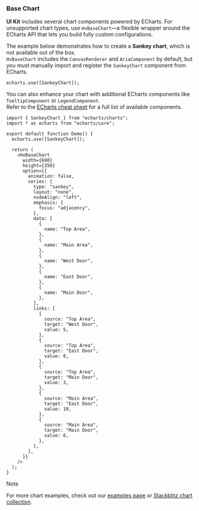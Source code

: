 ### Base Chart

**UI Kit** includes several chart components powered by ECharts. For unsupported chart types, use `HvBaseChart`—a flexible wrapper around the ECharts API that lets you build fully custom configurations.

The example below demonstrates how to create a **Sankey chart**, which is not available out of the box.  
`HvBaseChart` includes the `CanvasRenderer` and `AriaComponent` by default, but you must manually import and register the `SankeyChart` component from ECharts.

```tsx
echarts.use([SankeyChart]);
```

You can also enhance your chart with additional ECharts components like `TooltipComponent` or `LegendComponent`.  
Refer to the [ECharts cheat sheet](https://echarts.apache.org/en/cheat-sheet.html) for a full list of available components.

```tsx live
import { SankeyChart } from "echarts/charts";
import * as echarts from "echarts/core";

export default function Demo() {
  echarts.use([SankeyChart]);

  return (
    <HvBaseChart
      width={600}
      height={350}
      option={{
        animation: false,
        series: {
          type: "sankey",
          layout: "none",
          nodeAlign: "left",
          emphasis: {
            focus: "adjacency",
          },
          data: [
            {
              name: "Top Area",
            },
            {
              name: "Main Area",
            },
            {
              name: "West Door",
            },
            {
              name: "East Door",
            },
            {
              name: "Main Door",
            },
          ],
          links: [
            {
              source: "Top Area",
              target: "West Door",
              value: 5,
            },
            {
              source: "Top Area",
              target: "East Door",
              value: 8,
            },
            {
              source: "Top Area",
              target: "Main Door",
              value: 3,
            },
            {
              source: "Main Area",
              target: "East Door",
              value: 10,
            },
            {
              source: "Main Area",
              target: "Main Door",
              value: 6,
            },
          ],
        },
      }}
    />
  );
}
```

> [!NOTE]
>
> For more chart examples, check out our [examples page](/examples/charts) or
> [Stackblitz chart collection](https://stackblitz.com/orgs/github/lumada-design/collections/ui-kit-charts).

